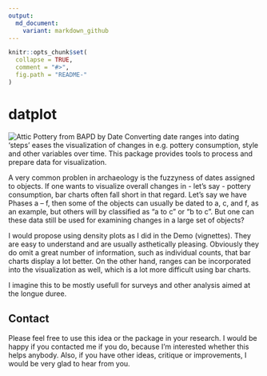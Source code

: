 ```yaml
---
output:
  md_document:
    variant: markdown_github
---
```


<!-- README.md is generated from README.Rmd. Please edit that file -->

```r
knitr::opts_chunk$set(
  collapse = TRUE,
  comment = "#>",
  fig.path = "README-"
)
```

# datplot
![Attic Pottery from BAPD by Date](vignettes/demo_image.png "Attic Pottery from BAPD by Date")
Converting date ranges into dating 'steps' eases the visualization of changes in e.g. pottery consumption, style and other variables over time. This package provides tools to process and prepare data for visualization.

A very common problen in archaeology is the fuzzyness of dates assigned to objects. If one wants to visualize overall changes in - let's say - pottery consumption, bar charts often fall short in that regard. Let's say we have Phases a -- f, then some of the objects can usually be dated to a, c, and f, as an example, but others will by classified as "a to c" or "b to c". But one can these data still be used for examining changes in a large set of objects?

I would propose using density plots as I did in the Demo (vignettes). They are easy to understand and are usually asthetically pleasing. Obviously they do omit a great number of information, such as individual counts, that bar charts display a lot better. On the other hand, ranges can be incorporated into the visualization as well, which is a lot more difficult using bar charts. 

I imagine this to be mostly usefull for surveys and other analysis aimed at the longue duree.

## Contact

Please feel free to use this idea or the package in your research. I would be happy if you contacted me if you do, because I'm interested whether this helps anybody. Also, if you have other ideas, critique or improvements, I would be very glad to hear from you.

\begin{center}
[![Licence](https://i.creativecommons.org/l/by-sa/4.0/88x31.png)](http://creativecommons.org/licenses/by-sa/4.0/)
\end{center}
